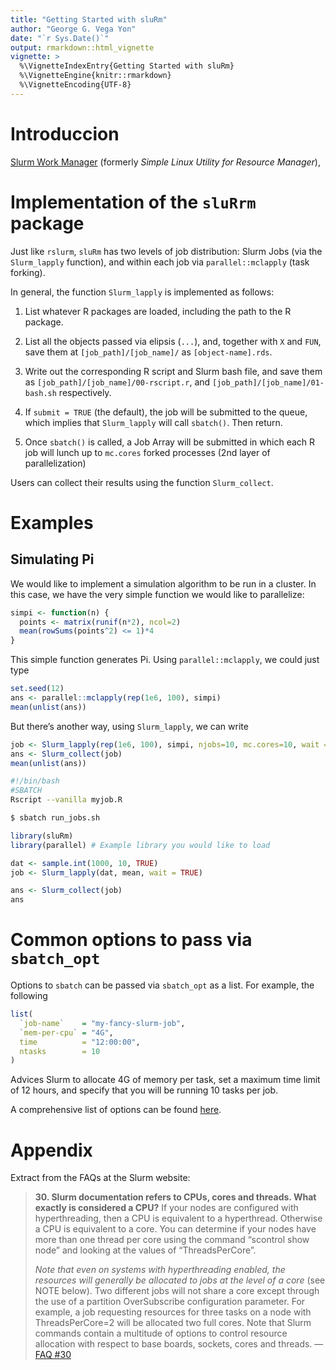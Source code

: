 ```yaml
---
title: "Getting Started with sluRm"
author: "George G. Vega Yon"
date: "`r Sys.Date()`"
output: rmarkdown::html_vignette
vignette: >
  %\VignetteIndexEntry{Getting Started with sluRm}
  %\VignetteEngine{knitr::rmarkdown}
  %\VignetteEncoding{UTF-8}
---
```


# Introduccion

[Slurm Work Manager]() (formerly *Simple Linux Utility for Resource Manager*), 

# Implementation of the `sluRrm` package

Just like `rslurm`, `sluRm` has two levels of job distribution: Slurm Jobs (via
the `Slurm_lapply` function), and within each job via `parallel::mclapply` (task
forking).

In general, the function `Slurm_lapply` is implemented as follows:

1.  List whatever R packages are loaded, including the path to the R package.

2.  List all the objects passed via elipsis (`...`), and, together with `X` and
    `FUN`, save them at `[job_path]/[job_name]/` as `[object-name].rds`.

3.  Write out the corresponding R script and Slurm bash file, and save them as
    `[job_path]/[job_name]/00-rscript.r`, and `[job_path]/[job_name]/01-bash.sh`
    respectively.

4.  If `submit = TRUE` (the default), the job will be submitted to the queue,
    which implies that `Slurm_lapply` will call `sbatch()`. Then return.
    
5.  Once `sbatch()` is called, a Job Array will be submitted in which each R
    job will lunch up to `mc.cores` forked processes (2nd layer of parallelization)
    
    
Users can collect their results using the function `Slurm_collect`.
  

# Examples

## Simulating Pi

We would like to implement a simulation algorithm to be run in a cluster. In this
case, we have the very simple function we would like to parallelize:

```r
simpi <- function(n) {
  points <- matrix(runif(n*2), ncol=2)
  mean(rowSums(points^2) <= 1)*4
}
```

This simple function generates Pi. Using `parallel::mclapply`, we could just type

```r
set.seed(12)
ans <- parallel::mclapply(rep(1e6, 100), simpi)
mean(unlist(ans))
```

But there's another way, using `Slurm_lapply`, we can write


```r
job <- Slurm_lapply(rep(1e6, 100), simpi, njobs=10, mc.cores=10, wait = TRUE)
ans <- Slurm_collect(job)
mean(unlist(ans))
```



```bash
#!/bin/bash
#SBATCH
Rscript --vanilla myjob.R
```

```bash
$ sbatch run_jobs.sh
```

```r
library(sluRm)
library(parallel) # Example library you would like to load

dat <- sample.int(1000, 10, TRUE)
job <- Slurm_lapply(dat, mean, wait = TRUE)

ans <- Slurm_collect(job)
ans
```
# Common options to pass via `sbatch_opt`

Options to `sbatch` can be passed via `sbatch_opt` as a list. For example, the
following

```r
list(
  `job-name`    = "my-fancy-slurm-job",
  `mem-per-cpu` = "4G",
  time          = "12:00:00",
  ntasks        = 10
)
```

Advices Slurm to allocate 4G of memory per task, set a maximum time limit of 12
hours, and specify that you will be running 10 tasks per job.

A comprehensive list of options can be found [here](https://slurm.schedmd.com/sbatch.html).

# Appendix

Extract from the FAQs at the Slurm website:

> **30. Slurm documentation refers to CPUs, cores and threads. What exactly is considered a CPU?**
If your nodes are configured with hyperthreading, then a CPU is equivalent to a hyperthread. Otherwise a CPU is equivalent to a core. You can determine if your nodes have more than one thread per core using the command "scontrol show node" and looking at the values of "ThreadsPerCore".
>
> *Note that even on systems with hyperthreading enabled, the resources will generally be allocated to jobs at the level of a core* (see NOTE below). Two different jobs will not share a core except through the use of a partition OverSubscribe configuration parameter. For example, a job requesting resources for three tasks on a node with ThreadsPerCore=2 will be allocated two full cores. Note that Slurm commands contain a multitude of options to control resource allocation with respect to base boards, sockets, cores and threads. --- [FAQ #30](https://slurm.schedmd.com/faq.html#cpu_count)

